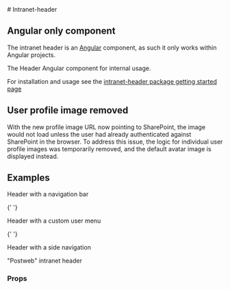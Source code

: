 
<Meta of={IntranetHeaderStories} />

<div className="docs-title">
  # Intranet-header

  <nav>
    <link-design of={JSON.stringify(IntranetHeaderStories)}></link-design>
    <PostComponentDemoLink component="intranet-layout" />
  </nav>
</div>

<div className="alert alert-info alert-md">
  <h2 className="alert-heading">Angular only component</h2>
  <p>
    The intranet header is an <a href="//Angular.io">Angular</a> component, as such it only works
    within Angular projects.
  </p>
</div>

The Header Angular component for internal usage.

For installation and usage see the <a href="/?path=/docs/7068be42-1a20-4a34-9e79-7fb7f9f2940f--docs">intranet-header package getting started page</a>

<div className="alert alert-warning mb-4">
  <h2 className="alert-heading">User profile image removed</h2>
  <p>
    With the new profile image URL now pointing to SharePoint, the image would not load unless the
    user had already authenticated against SharePoint in the browser. To address this issue, the
    logic for individual user profile images was temporarily removed, and the default avatar image
    is displayed instead.
  </p>
</div>

## Examples

<PostTabs>
  <PostTabHeader panel="headerNavbar">Header with a navigation bar</PostTabHeader>
  <PostTabPanel name="headerNavbar">
    <Source code={SampleNavigationBar} language="html" />
  </PostTabPanel>

{' '}

<PostTabHeader panel="headerWithCustomUserMenu">Header with a custom user menu</PostTabHeader>
<PostTabPanel name="headerWithCustomUserMenu">
  <Source code={SampleSideUserMenuDropdown} language="html" />
</PostTabPanel>

{' '}

<PostTabHeader panel="headerSideNavigation">Header with a side navigation</PostTabHeader>
<PostTabPanel name="headerSideNavigation">
  <Source code={SampleSideNavigation} language="html" />
</PostTabPanel>

  <PostTabHeader panel="headerPostweb">"Postweb" intranet header</PostTabHeader>
  <PostTabPanel name="headerPostweb">
    <Source code={SamplePostweb} language="html" />
  </PostTabPanel>
</PostTabs>

### Props

<ArgTypes of={IntranetHeaderStories} />
